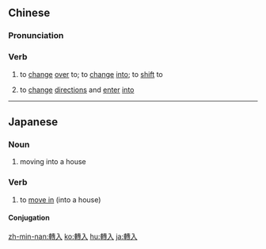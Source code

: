 {{also|転入|转入}}
==Chinese==
{{zh-forms|s=转入}}

===Pronunciation===
{{zh-pron
|m=zhuǎnrù
|c=zyun2 jap6
|cat=v
}}

===Verb===
{{zh-verb}}

# {{lb|zh|Intermediate Mandarin}} to [[change]] [[over]] to; to [[change]] [[into]]; to [[shift]] to
# to [[change]] [[direction]]s and [[enter]] [[into]]

----

==Japanese==
{{ja-kanjitab|てん|にゅう|yomi=o}}

===Noun===
{{ja-noun|てんにゅう|shin=転入}}

# moving into a house

===Verb===
{{ja-verb-suru|てんにゅう|shin=転入}}

# to [[move in]] (into a house)

====Conjugation====
{{ja-suru|てんにゅう}}

[[zh-min-nan:轉入]]
[[ko:轉入]]
[[hu:轉入]]
[[ja:轉入]]